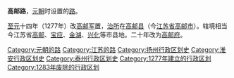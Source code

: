 {{Unreferenced|time=2021-04-24T17:45:38+00:00}} 
'''高邮路'''，[[元朝|元朝]]时设置的[[路_(行政区划)|路]]。

[[至元_(忽必烈)|至元]]十四年（1277年）改[[高邮军|高邮军]]置，[[治所|治所]]在[[高邮县|高邮县]]（今[[江苏省|江苏省]][[高邮市|高邮市]]）。辖境相当今江苏省[[高邮市|高邮]]、[[宝应县|宝应]]、[[金湖县|金湖]]、[[兴化市|兴化]]等市县地。二十年改为[[高邮府|高邮府]]。

{{元朝行政区划小作品}}
[[Category:元朝的路|Category:元朝的路]]
[[Category:江苏的路|Category:江苏的路]]
[[Category:扬州行政区划史|Category:扬州行政区划史]]
[[Category:淮安行政区划史|Category:淮安行政区划史]]
[[Category:泰州行政区划史|Category:泰州行政区划史]]
[[Category:1277年建立的行政区划|Category:1277年建立的行政区划]]
[[Category:1283年废除的行政区划|Category:1283年废除的行政区划]]